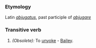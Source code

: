 ===Etymology===
Latin ''[[abjugatus]]'', past participle of ''[[abjugare]]''
===Transitive verb===
#''(Obsolete):'' To [[unyoke]] - [[Bailey]].